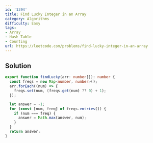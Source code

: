 ```yaml
---
id: '1394'
title: Find Lucky Integer in an Array
category: Algorithms
difficulty: Easy
tags:
- Array
- Hash Table
- Counting
url: https://leetcode.com/problems/find-lucky-integer-in-an-array
---
```


## Solution

```typescript filename="solution.ts" copy
export function findLucky(arr: number[]): number {
  const freqs = new Map<number, number>();
  arr.forEach((num) => {
    freqs.set(num, (freqs.get(num) ?? 0) + 1);
  });

  let answer = -1;
  for (const [num, freq] of freqs.entries()) {
    if (num === freq) {
      answer = Math.max(answer, num);
    }
  }
  return answer;
}
```

